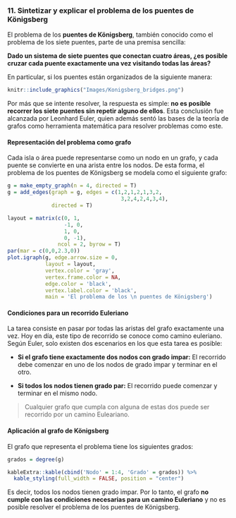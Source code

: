 ### **11. Sintetizar y explicar el problema de los puentes de Königsberg**

El problema de los **puentes de Königsberg**, también conocido como el problema de los siete puentes, parte de una premisa sencilla:  

**Dado un sistema de siete puentes que conectan cuatro áreas, ¿es posible cruzar cada puente exactamente una vez visitando todas las áreas?**

En particular, si los puentes están organizados de la siguiente manera:

```r
knitr::include_graphics("Images/Konigsberg_bridges.png")
```

Por más que se intente resolver, la respuesta es simple: **no es posible recorrer los siete puentes sin repetir alguno de ellos**. Esta conclusión fue alcanzada por Leonhard Euler, quien además sentó las bases de la teoría de grafos como herramienta matemática para resolver problemas como este.


#### **Representación del problema como grafo**

Cada isla o área puede representarse como un nodo en un grafo, y cada puente se convierte en una arista entre los nodos. De esta forma, el problema de los puentes de Königsberg se modela como el siguiente grafo:

```r
g = make_empty_graph(n = 4, directed = T)
g = add_edges(graph = g, edges = c(1,2,1,2,1,3,2,
                                    3,2,4,2,4,3,4), 
              directed = T)
```


```r
layout = matrix(c(0, 1, 
                  -1, 0,
                  1, 0, 
                  0, -1), 
                ncol = 2, byrow = T)
par(mar = c(0,0,2.3,0))
plot.igraph(g, edge.arrow.size = 0,
            layout = layout,
            vertex.color = 'gray', 
            vertex.frame.color = NA, 
            edge.color = 'black',
            vertex.label.color = 'black',
            main = 'El problema de los \n puentes de Königsberg')
```

#### **Condiciones para un recorrido Euleriano**

La tarea consiste en pasar por todas las aristas del grafo exactamente una vez. Hoy en día, este tipo de recorrido se conoce como camino euleriano. Según Euler, solo existen dos escenarios en los que esta tarea es posible:

- **Si el grafo tiene exactamente dos nodos con grado impar:** El recorrido debe comenzar en uno de los nodos de grado impar y terminar en el otro.

- **Si todos los nodos tienen grado par:** El recorrido puede comenzar y terminar en el mismo nodo.


> Cualquier grafo que cumpla con alguna de estas dos puede ser recorrido por un camino Euleariano.

#### **Aplicación al grafo de Königsberg**

El grafo que representa el problema tiene los siguientes grados:

```r
grados = degree(g)
```

```r
kableExtra::kable(cbind('Nodo' = 1:4, 'Grado' = grados)) %>%
  kable_styling(full_width = FALSE, position = "center")
```

Es decir, todos los nodos tienen grado impar. Por lo tanto, el grafo **no cumple con las condiciones necesarias para un camino Euleriano** y no es posible resolver el problema de los puentes de Königsberg.